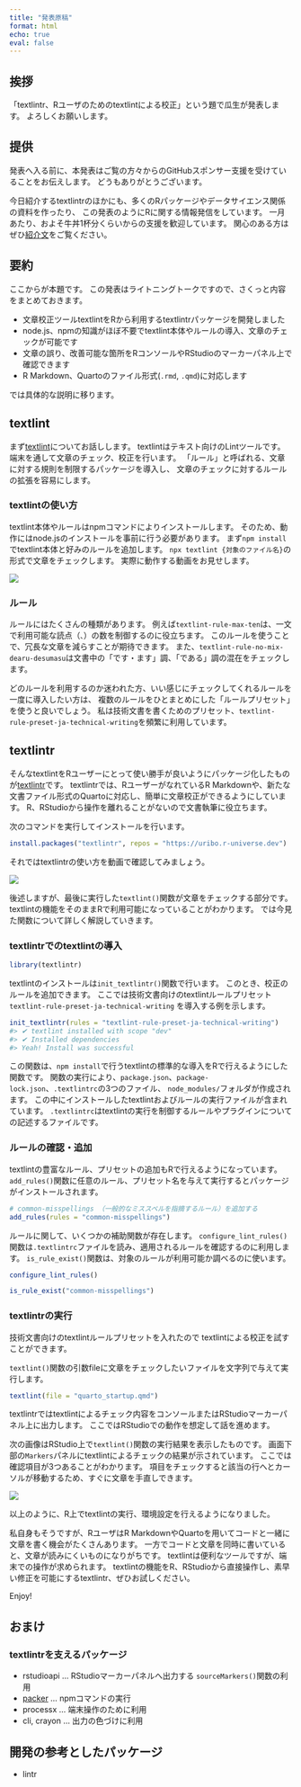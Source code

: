 ```yaml
---
title: "発表原稿"
format: html
echo: true
eval: false
---
```


## 挨拶

「textlintr、Rユーザのためのtextlintによる校正」という題で瓜生が発表します。
よろしくお願いします。

## 提供

発表へ入る前に、本発表はご覧の方々からのGitHubスポンサー支援を受けていることをお伝えします。
どうもありがとうございます。

今日紹介するtextlintrのほかにも、多くのRパッケージやデータサイエンス関係の資料を作ったり、
この発表のようにRに関する情報発信をしています。
一月あたり、およそ牛丼1杯分くらいからの支援を歓迎しています。
関心のある方はぜひ[紹介文](https://github.com/sponsors/uribo)をご覧ください。

## 要約

ここからが本題です。
この発表はライトニングトークですので、さくっと内容をまとめておきます。

- 文章校正ツールtextlintをRから利用するtextlintrパッケージを開発しました
- node.js、npmの知識がほぼ不要でtextlint本体やルールの導入、文章のチェックが可能です
- 文章の誤り、改善可能な箇所をRコンソールやRStudioのマーカーパネル上で確認できます
- R Markdown、Quartoのファイル形式(`.rmd`, `.qmd`)に対応します

では具体的な説明に移ります。

## textlint

まず[textlint](https://textlint.github.io)についてお話しします。
textlintはテキスト向けのLintツールです。
端末を通して文章のチェック、校正を行います。
「ルール」と呼ばれる、文章に対する規則を制限するパッケージを導入し、
文章のチェックに対するルールの拡張を容易にします。

### textlintの使い方

textlint本体やルールはnpmコマンドによりインストールします。
そのため、動作にはnode.jsのインストールを事前に行う必要があります。
まず`npm install`でtextlint本体と好みのルールを追加します。
`npx textlint {対象のファイル名}`の形式で文章をチェックします。
実際に動作する動画をお見せします。

![](img/demo_textlint.gif)

### ルール

ルールにはたくさんの種類があります。
例えば`textlint-rule-max-ten`は、一文で利用可能な読点（`、`）の数を制御するのに役立ちます。
このルールを使うことで、冗長な文章を減らすことが期待できます。
また、`textlint-rule-no-mix-dearu-desumasu`は文書中の「です・ます」調、「である」調の混在をチェックします。

どのルールを利用するのか迷われた方、いい感じにチェックしてくれるルールを一度に導入したい方は、
複数のルールをひとまとめにした「ルールプリセット」を使うと良いでしょう。
私は技術文書を書くためのプリセット、`textlint-rule-preset-ja-technical-writing`を頻繁に利用しています。

## textlintr

そんなtextlintをRユーザーにとって使い勝手が良いようにパッケージ化したものが[textlintr](https://github.com/uribo/textlintr)です。
textlintrでは、RユーザーがなれているR Markdownや、新たな文書ファイル形式のQuartoに対応し、簡単に文章校正ができるようにしています。
R、RStudioから操作を離れることがないので文書執筆に役立ちます。

次のコマンドを実行してインストールを行います。

```r
install.packages("textlintr", repos = "https://uribo.r-universe.dev")
```

それではtextlintrの使い方を動画で確認してみましょう。

![](img/textlintr_demo.gif)

後述しますが、最後に実行した`textlint()`関数が文章をチェックする部分です。
textlintの機能をそのままRで利用可能になっていることがわかります。
では今見た関数について詳しく解説していきます。

### textlintrでのtextlintの導入

```r
library(textlintr)
```

textlintのインストールは`init_textlintr()`関数で行います。
このとき、校正のルールを追加できます。
ここでは技術文書向けのtextlintルールプリセット `textlint-rule-preset-ja-technical-writing` を導入する例を示します。

```r
init_textlintr(rules = "textlint-rule-preset-ja-technical-writing")
#> ✔ textlint installed with scope "dev" 
#> ✔ Installed dependencies 
#> Yeah! Install was successful
```

この関数は、`npm install`で行うtextlintの標準的な導入をRで行えるようにした関数です。
関数の実行により、`package.json`、`package-lock.json`、`.textlintrc`の3つのファイル、
`node_modules/`フォルダが作成されます。
この中にインストールしたtextlintおよびルールの実行ファイルが含まれています。
`.textlintrc`はtextlintの実行を制御するルールやプラグインについての記述するファイルです。

### ルールの確認・追加

textlintの豊富なルール、プリセットの追加もRで行えるようになっています。
`add_rules()`関数に任意のルール、プリセット名を与えて実行するとパッケージがインストールされます。

```r
# common-misspellings （一般的なミススペルを指摘するルール）を追加する
add_rules(rules = "common-misspellings")
```

ルールに関して、いくつかの補助関数が存在します。
`configure_lint_rules()`関数は`.textlintrc`ファイルを読み、適用されるルールを確認するのに利用します。
`is_rule_exist()`関数は、対象のルールが利用可能か調べるのに使います。

```r
configure_lint_rules()

is_rule_exist("common-misspellings")
```

### textlintrの実行

技術文書向けのtextlintルールプリセットを入れたので
textlintによる校正を試すことができます。

`textlint()`関数の引数fileに文章をチェックしたいファイルを文字列で与えて実行します。

```r
textlint(file = "quarto_startup.qmd")
```

textlintrではtextlintによるチェック内容をコンソールまたはRStudioマーカーパネル上に出力します。
ここではRStudioでの動作を想定して話を進めます。

次の画像はRStudio上で`textlint()`関数の実行結果を表示したものです。
画面下部の`Markers`パネルにtextlintによるチェックの結果が示されています。
ここでは確認項目が3つあることがわかります。
項目をチェックすると該当の行へとカーソルが移動するため、すぐに文章を手直しできます。

![](img/screen_shot.png)

以上のように、R上でtextlintの実行、環境設定を行えるようになりました。

私自身もそうですが、RユーザはR MarkdownやQuartoを用いてコードと一緒に文章を書く機会がたくさんあります。
一方でコードと文章を同時に書いていると、文章が読みにくいものになりがちです。
textlintは便利なツールですが、端末での操作が求められます。
textlintの機能をR、RStudioから直接操作し、素早い修正を可能にするtextlintr、ぜひお試しください。

Enjoy!

## おまけ

### textlintrを支えるパッケージ

- rstudioapi ... RStudioマーカーパネルへ出力する `sourceMarkers()`関数の利用
- [packer](https://github.com/JohnCoene/packer) ... npmコマンドの実行
- processx  ... 端末操作のために利用
- cli, crayon ... 出力の色づけに利用

## 開発の参考としたパッケージ

- lintr
